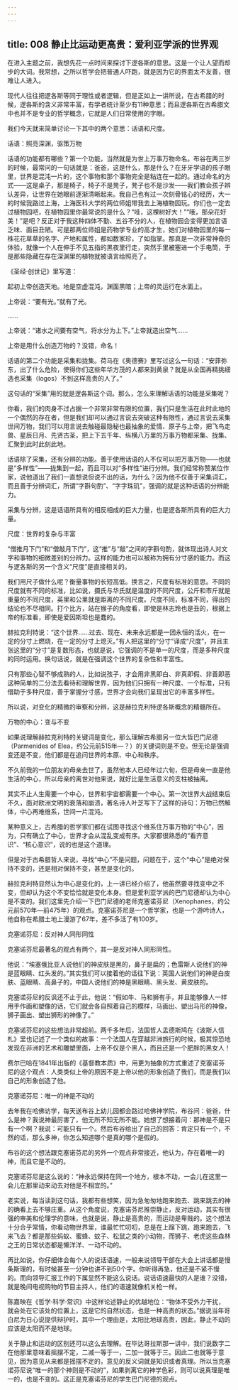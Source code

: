 ```yaml
---
---
---
```

title: 008 静止比运动更高贵：爱利亚学派的世界观
---






在进入主题之前，我想先花一点时间来探讨下逻各斯的意思。这是一个让人望而却步的大词。我常想，之所以哲学会把普通人吓跑，就是因为它的界面太不友善，很难让人进入。

现代人往往把逻各斯等同于理性或者逻辑，但是正如上一讲所说，在古希腊的时候，逻各斯的含义非常丰富，有学者统计至少有11种意思；而且逻各斯在古希腊文中也并不是专业的哲学概念，它就是人们日常使用的字眼。

我们今天就来简单讨论一下其中的两个意思：话语和尺度。


话语：照亮深渊，驱策万物

话语的功能都有哪些？第一个功能，当然就是为世上万事万物命名。布谷在两三岁的时候，最常问的一句话就是：爸爸，这是什么，那是什么？在牙牙学语的孩子眼里，世界是混沌一片的，这个事物和那个事物完全是粘连在一起的。通过命名的方式——这是桌子，那是椅子，椅子不是凳子，凳子也不是沙发——我们教会孩子辨认差异，让世界在她眼前逐渐清晰起来。我自己也有过一次刻骨铭心的经历，大一的时候我路过上海，上海医科大学的两位师姐带我去上海植物园玩。你们也一定去过植物园吧，在植物园里你最常说的是什么？“哇，这棵树好大！”“哦，那朵花好美！”是吧？反正对于我这种四体不勤、五谷不分的人，在植物园会变得更加言语乏味、面目丑陋。可是那两位师姐是药物学专业的高才生，她们对植物园里的每一株花花草草的名字、产地和属性，都如数家珍，了如指掌。那真是一次非常神奇的体验，就像一个人在伸手不见五指的黑夜里行走，突然手里被塞进一个手电筒，于是那些隐藏在存在深渊里的植物就被语言给照亮了。

《圣经·创世记》里写道：

起初上帝创造天地。地是空虚混沌，渊面黑暗；上帝的灵运行在水面上。

上帝说：“要有光。”就有了光。

……

上帝说：“诸水之间要有空气，将水分为上下。”上帝就造出空气……

上帝是用什么创造万物的？没错，命名！

话语的第二个功能是采集和拢集。荷马在《奥德赛》里写过这么一句话：“安菲弥东，出了什么危险，使得你们这些年华方茂的人都来到黄泉？就是从全国再精挑细选也采集（logos）不到这样高贵的人了。”

这句话的“采集”用的就是逻各斯这个词。那么，怎么来理解话语的功能是采集呢？

你看，我们的肉身不过占据一个非常非常有限的位置，我们只是生活在此时此地的一个偶然的存在者，但是我们却可以通过言说去突破这种有限性，通过言说去采集世间万物，我们可以用言说去触碰最隐秘也最抽象的爱情、原子与上帝，把飞鸟走兽、星辰日月、先贤古圣，把上下五千年、纵横八万里的万事万物都采集、拢集、汇聚到此时此刻此地。

话语除了采集，还有分辨的功能。善于使用话语的人不仅可以把万事万物——也就是“多样性”——拢集到一起，而且可以对“多样性”进行分辨。我们经常称赞某位作家，说他道出了我们一直想说但说不出的话，为什么？因为他不仅善于采集词汇，而且善于分辨词汇，所谓“字斟句酌”、“字字珠玑”，强调的就是这种话语的分辨能力。

采集与分辨，这是话语所具有的相反相成的巨大力量，也是逻各斯所具有的巨大力量。


尺度：世界的复杂与丰富

“僧推月下门”和“僧敲月下门”，这“推”与“敲”之间的字斟句酌，就体现出诗人对文字和事物的细微差别的分辨力。这样的能力也可以被称为拥有分寸感的能力。而这与逻各斯的另一个含义“尺度”是直接相关的。

我们用尺子做什么呢？衡量事物的长短高低。换言之，尺度有标准的意思。不同的尺度就有不同的标准，比如说，摄氏与华氏就是温度的不同尺度，公斤和市斤就是重量的不同尺度，英里和公里就是距离的不同尺度。尺度不同，标准不同，得出的结论也不尽相同。打个比方，站在猴子的角度看，即使是林志玲也是丑的，根据上帝的标准看，即使是爱因斯坦也是蠢的。

赫拉克利特说：“这个世界……过去、现在、未来永远都是一团永恒的活火，在一定的分寸上燃烧，在一定的分寸上熄灭。”有人把这里的“分寸”译成“尺度”，并且主张这里的“分寸”是复数形态，也就是说，它强调的不是单一的尺度，而是多种尺度的同时运用。换句话说，就是在强调这个世界的复杂性和丰富性。

只有那些心智不够成熟的人，比如说孩子，才会用非黑即白、非真即假、非善即恶这种简单的二分法去看待和理解世界，因为他们只拥有一种尺度、一个标准，只有借助于多种尺度，善于掌握分寸感，世界才会向我们呈现出它的丰富多样性。

所以说，对变化的精微的审察和分辨，这是赫拉克利特逻各斯概念的精髓所在。


万物的中心：变与不变

如果说理解赫拉克利特的关键词是变化，那么理解古希腊另一位大哲巴门尼德（Parmenides of Elea，约公元前515年—？）的关键词则是不变。但无论是强调变还是不变，他们都是在追问世界的本原、中心和秩序。

不久前我的一位朋友的母亲去世了，虽然他本人已经年过六旬，但是母亲一直是他生活的中心，所以母亲的离世对他来说，就好比是生活意义的支柱被抽离。

其实不止人生需要一个中心，世界和宇宙都需要一个中心。第一次世界大战结束后不久，面对欧洲文明的衰落和崩溃，著名诗人叶芝写下了这样的诗句：万物已然解体，中心再难维系，世间一片混沌。

某种意义上，古希腊的哲学家们都在试图寻找这个维系住万事万物的“中心”，因为，只有确立了中心，世界才会从混乱变成有序。大家都很熟悉的“看齐意识”、“核心意识”，说的也是这个道理。

但是对于古希腊哲人来说，寻找“中心”不是问题，问题在于，这个“中心”是绝对保持不变的，还是相对保持不变，甚至是变化的。

赫拉克利特显然认为中心是变化的，上一讲已经介绍了，他虽然要寻找变中之不变，但却认为这个不变恰恰就是变化本身。但是爱利亚学派的巴门尼德却认为中心是不变的。我们这里先介绍一下巴门尼德的老师克塞诺芬尼（Xenophanes，约公元前570年—前475年）的观点。克塞诺芬尼是一个哲学家，也是一个游吟诗人，他自称在希腊土地上漫游了67年，差不多活了有100岁。


克塞诺芬尼：反对神人同形同性

克塞诺芬尼最著名的观点有两个，其一是反对神人同形同性。

他说：“埃塞俄比亚人说他们的神皮肤是黑的，鼻子是扁的；色雷斯人说他们的神是蓝眼睛、红头发的。”其实我们可以接着他的话往下说：英国人说他们的神是白皮肤、蓝眼睛、高鼻子的，中国人说他们的神是黑眼睛、黑头发、黄皮肤的。

克塞诺芬尼的反讽还不止于此，他说：“假如牛、马和狮有手，并且能够像人一样用手作画和塑像的话，它们就会各自照着自己的模样，马画出、塑出马形的神像，狮子画出、塑出狮形的神像了。”

克塞诺芬尼的这些想法非常超前。两千多年后，法国哲人孟德斯鸠在《波斯人信札》里也记述了一个类似的故事：一个法国人在穿越非洲旅行的时候，极其惊恐地发现在非洲的艺术和雕塑里面，上帝不仅是个黑人，而且还是一个肥胖的黑女人！

费尔巴哈在1841年出版的《基督教本质》中，用更为抽象的方式重述了克塞诺芬尼的这个观点：人类类似上帝的原因不是上帝以他的形象创造了我们，而是我们以自己的形象创造了他。


克塞诺芬尼：唯一的神是不动的

去年我在哈佛访学，每天送布谷上幼儿园都会路过哈佛神学院，布谷问：爸爸，什么是神？我说神最厉害了，他无所不知无所不能。她想了想接着问：那神是不是只有一个啊？我说：可能只有一个。然后布谷给出了自己的回答：肯定只有一个，不然的话，那么多神，你怎么知道哪个是真的哪个是假的。

布谷的这个想法跟克塞诺芬尼的另外一个观点非常接近，他认为，存在着唯一的神，而且它是不动的。

克塞诺芬尼是这么说的：“神永远保持在同一个地方，根本不动，一会儿在这里一会儿在那里动来动去对他是不相宜的。”

老实说，每当读到这句话，我都有些想笑，因为急匆匆地跑来跑去、跳来跳去的神的确看上去不够庄重。从这个角度说，克塞诺芬尼推崇静止，反对运动，其实有很强的审美和伦理学的意味，也就是说，静止是高贵的，而运动是卑贱的。这个想法十分合乎常情，你看动物世界里，谁最忙忙叨叨，总是在上蹿下跳，跑来跑去，飞来飞去？都是那些蚂蚁、蜜蜂、蚊子、松鼠之类的小动物，而狮子、老虎这些森林之王的日常状态都是懒洋洋、一动不动的。

再比如说，你仔细体会每个人的说话语速，一般来说领导干部在大会上讲话都是慢条斯理的，有时候甚至一分钟也讲不到50个字。你听得再急，他还是不紧不慢的。而向领导汇报工作的下属显然不能这么说话。说话语速最快的人是谁？没错，就是晚间电视购物的节目主持人，他们的语速就像机关枪一样。

陈嘉映在《哲学·科学·常识》中这样论述静止的优越地位：“物体不受外力干扰，就会处在它该处的位置上，这是它的自然状态，也是一种高贵的状态。”据说当年哥白尼为日心说提供辩护时，其中一个理由是，太阳比地球高贵，因此，静止不动的应该是太阳而不是地球。

关于静止和运动的区别还可以这么去理解。在毕达哥拉斯那一讲中，我们说数字二在他那里意味着摇摆不定，二减一等于一，二加一就等于三。因此二也就等于意见，因为意见从来都是摇摆不定的，意见的反义词就是知识或者真理。所以当克塞诺芬尼说“唯一的那个神则是不动的”，如果剥离它的神学色彩，则可以说真理是唯一的，也是不变的。这正是克塞诺芬尼的学生巴门尼德的观点。